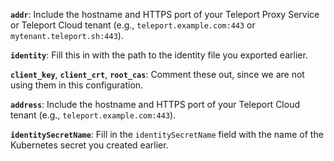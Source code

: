 <Tabs>
<TabItem label="Executable">

**`addr`**: Include the hostname and HTTPS port of your Teleport Proxy Service
or Teleport Cloud tenant (e.g., `teleport.example.com:443` or
`mytenant.teleport.sh:443`).

**`identity`**: Fill this in with the path to the identity file you exported
earlier.

**`client_key`**, **`client_crt`**, **`root_cas`**: Comment these out, since we
are not using them in this configuration.

</TabItem>
<TabItem label="Helm Chart">

**`address`**: Include the hostname and HTTPS port of your Teleport Cloud tenant
(e.g., `teleport.example.com:443`).

**`identitySecretName`**: Fill in the `identitySecretName` field with the name
of the Kubernetes secret you created earlier.

</TabItem>
</Tabs>

